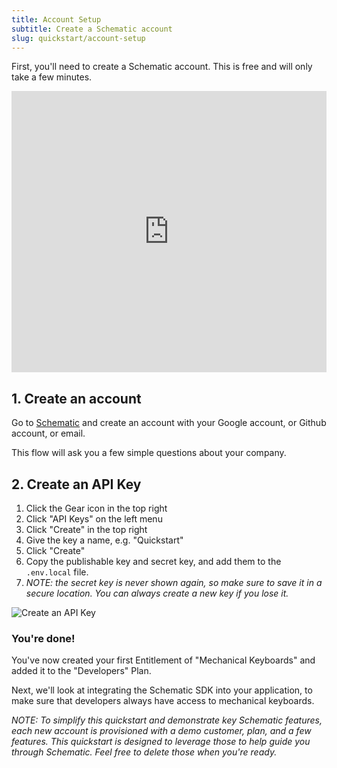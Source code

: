 ```yaml
---
title: Account Setup
subtitle: Create a Schematic account
slug: quickstart/account-setup
---
```


First, you'll need to create a Schematic account. This is free and will only take a few minutes. 

<iframe
  width="100%"
  height="450px"
  src="https://www.youtube.com/watch?v=30V1OTAVM00&list=PLaAbRmJj8zVr0zLAL_GDgcF2NpgHSGO4S"
  frameborder="0"
  allow="accelerometer; autoplay; clipboard-write; encrypted-media; gyroscope; picture-in-picture; web-share"
  referrerpolicy="strict-origin-when-cross-origin"
  allowfullscreen
></iframe>

## 1. Create an account

Go to [Schematic](https://app.schematichq.com/sign-in) and create an account with your Google account, or Github account, or email.

This flow will ask you a few simple questions about your company.

## 2. Create an API Key

1. Click the Gear icon in the top right
2. Click "API Keys" on the left menu
3. Click "Create" in the top right
4. Give the key a name, e.g. "Quickstart"
5. Click "Create"
6. Copy the publishable key and secret key, and add them to the `.env.local` file.
7. *NOTE: the secret key is never shown again, so make sure to save it in a secure location. You can always create a new key if you lose it.*

![Create an API Key](../../assets/images/quickstart/quickstart-account-setup-api-key.png)

### You're done!

You've now created your first Entitlement of "Mechanical Keyboards" and added it to the "Developers" Plan.

Next, we'll look at integrating the Schematic SDK into your application, to make sure that developers always have access to mechanical keyboards.


*NOTE: To simplify this quickstart and demonstrate key Schematic features, each new account is provisioned with a demo customer, plan, and a few features. This quickstart is designed to leverage those to help guide you through Schematic. Feel free to delete those when you're ready.*